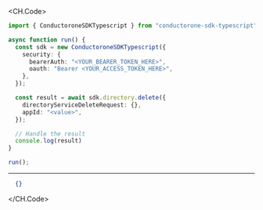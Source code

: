 
<CH.Code>
```typescript Delete.ts
import { ConductoroneSDKTypescript } from "conductorone-sdk-typescript";

async function run() {
  const sdk = new ConductoroneSDKTypescript({
    security: {
      bearerAuth: "<YOUR_BEARER_TOKEN_HERE>",
      oauth: "Bearer <YOUR_ACCESS_TOKEN_HERE>",
    },
  });

  const result = await sdk.directory.delete({
    directoryServiceDeleteRequest: {},
    appId: "<value>",
  });

  // Handle the result
  console.log(result)
}

run();
```
---

```json Example Response
  {}
```
</CH.Code>
